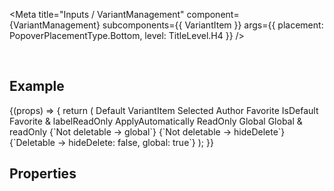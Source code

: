
<Meta
  title="Inputs / VariantManagement"
  component={VariantManagement}
  subcomponents={{ VariantItem }}
  args={{
    placement: PopoverPlacementType.Bottom,
    level: TitleLevel.H4
  }}
/>

<DocsHeader />

<br />

## Example

<Canvas>
  <Story name="Default">
    {(props) => {
      return (
        <VariantManagement {...props}>
          <VariantItem>Default VariantItem</VariantItem>
          <VariantItem selected>Selected</VariantItem>
          <VariantItem author="SAP">Author</VariantItem>
          <VariantItem favorite>Favorite</VariantItem>
          <VariantItem isDefault>IsDefault</VariantItem>
          <VariantItem favorite labelReadOnly>
            Favorite & labelReadOnly
          </VariantItem>
          <VariantItem applyAutomatically>ApplyAutomatically</VariantItem>
          <VariantItem readOnly>ReadOnly</VariantItem>
          <VariantItem global>Global</VariantItem>
          <VariantItem global readOnly>
            Global & readOnly
          </VariantItem>
          <VariantItem global>{`Not deletable -> global`}</VariantItem>
          <VariantItem hideDelete>{`Not deletable -> hideDelete`}</VariantItem>
          <VariantItem hideDelete={false} global>
            {`Deletable -> hideDelete: false, global: true`}
          </VariantItem>
        </VariantManagement>
      );
    }}
  </Story>
</Canvas>

## Properties

<ArgsTable story="." />

<Footer />
